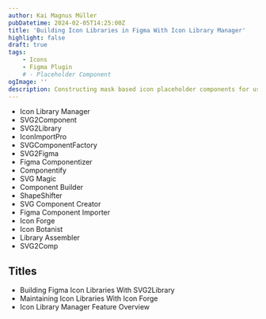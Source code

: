 ```yaml
---
author: Kai Magnus Müller
pubDatetime: 2024-02-05T14:25:00Z
title: 'Building Icon Libraries in Figma With Icon Library Manager'
highlight: false
draft: true
tags:
    - Icons
    - Figma Plugin
    # - Placeholder Component
ogImage: ''
description: Constructing mask based icon placeholder components for use in Figma based components and design systems
---
```


- Icon Library Manager
- SVG2Component
- SVG2Library
- IconImportPro
- SVGComponentFactory
- SVG2Figma
- Figma Componentizer
- Componentify
- SVG Magic
- Component Builder
- ShapeShifter
- SVG Component Creator
- Figma Component Importer
- Icon Forge
- Icon Botanist
- Library Assembler
- SVG2Comp

## Titles
- Building Figma Icon Libraries With SVG2Library
- Maintaining Icon Libraries With Icon Forge
- Icon Library Manager Feature Overview
